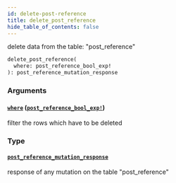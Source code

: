 ```yaml
---
id: delete-post-reference
title: delete_post_reference
hide_table_of_contents: false
---
```


delete data from the table: "post_reference"

```graphql
delete_post_reference(
  where: post_reference_bool_exp!
): post_reference_mutation_response
```

### Arguments

#### [`where`](#) ([`post_reference_bool_exp!`](../inputs/post-reference-bool-exp))

filter the rows which have to be deleted

### Type

#### [`post_reference_mutation_response`](../objects/post-reference-mutation-response)

response of any mutation on the table "post_reference"
